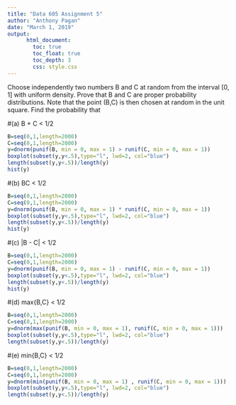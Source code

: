 ```yaml
---
title: "Data 605 Assignment 5"
author: "Anthony Pagan"
date: "March 1, 2019"
output: 
      html_document:
        toc: true
        toc_float: true
        toc_depth: 3
        css: style.css
---
```


Choose independently two numbers B and C at random from the interval [0, 1] with uniform density. Prove that B and C are proper probability distributions.
Note that the point (B,C) is then chosen at random in the unit square.
Find the probability that

#(a) B + C < 1/2

```r
B=seq(0,1,length=2000)
C=seq(0,1,length=2000)
y=dnorm(punif(B, min = 0, max = 1) > runif(C, min = 0, max = 1))
boxplot(subset(y,y<.5),type="l", lwd=2, col="blue")
length(subset(y,y<.5))/length(y)
hist(y)

```

#(b) BC < 1/2

```r
B=seq(0,1,length=2000)
C=seq(0,1,length=2000)
y=dnorm(punif(B, min = 0, max = 1) * runif(C, min = 0, max = 1))
boxplot(subset(y,y<.5),type="l", lwd=2, col="blue")
length(subset(y,y<.5))/length(y)
hist(y)
```

#(c) |B - C| < 1/2

```r
B=seq(0,1,length=2000)
C=seq(0,1,length=2000)
y=dnorm(punif(B, min = 0, max = 1) - runif(C, min = 0, max = 1))
boxplot(subset(y,y<.5),type="l", lwd=2, col="blue")
length(subset(y,y<.5))/length(y)
hist(y)
```

#(d) max{B,C} < 1/2

```r
B=seq(0,1,length=2000)
C=seq(0,1,length=2000)
y=dnorm(max(punif(B, min = 0, max = 1), runif(C, min = 0, max = 1)))
boxplot(subset(y,y<.5),type="l", lwd=2, col="blue")
length(subset(y,y<.5))/length(y)
```

#(e) min{B,C} < 1/2

```r
B=seq(0,1,length=2000)
C=seq(0,1,length=2000)
y=dnorm(min(punif(B, min = 0, max = 1) , runif(C, min = 0, max = 1)))
boxplot(subset(y,y<.5),type="l", lwd=2, col="blue")
length(subset(y,y<.5))/length(y)
```